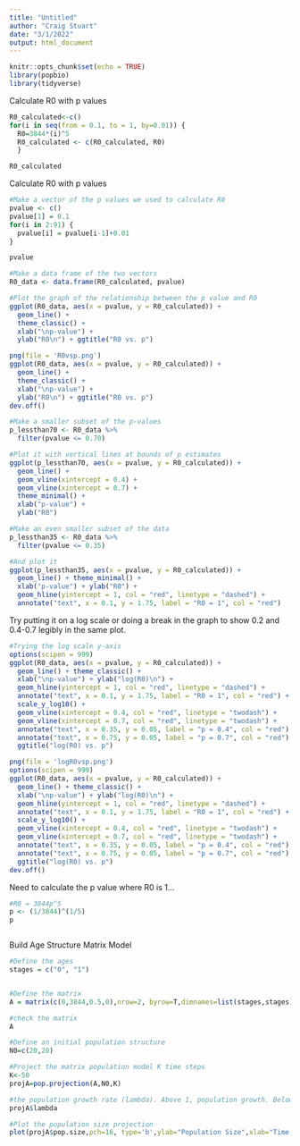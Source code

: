 ```yaml
---
title: "Untitled"
author: "Craig Stuart"
date: "3/1/2022"
output: html_document
---
```


```r
knitr::opts_chunk$set(echo = TRUE)
library(popbio)
library(tidyverse)
```

Calculate R0 with p values
```r
R0_calculated<-c()
for(i in seq(from = 0.1, to = 1, by=0.01)) {
  R0=3844*(i)^5
  R0_calculated <- c(R0_calculated, R0)
  }

R0_calculated
```


Calculate R0 with p values
```r
#Make a vector of the p values we used to calculate R0
pvalue <- c()
pvalue[1] = 0.1
for(i in 2:91) {
  pvalue[i] = pvalue[i-1]+0.01
}

pvalue

#Make a data frame of the two vectors
R0_data <- data.frame(R0_calculated, pvalue)

#Plot the graph of the relationship between the p value and R0
ggplot(R0_data, aes(x = pvalue, y = R0_calculated)) +
  geom_line() +
  theme_classic() +
  xlab("\np-value") +
  ylab("R0\n") + ggtitle("R0 vs. p")

png(file = 'R0vsp.png')
ggplot(R0_data, aes(x = pvalue, y = R0_calculated)) +
  geom_line() +
  theme_classic() +
  xlab("\np-value") +
  ylab("R0\n") + ggtitle("R0 vs. p")
dev.off()
```

```r
#Make a smaller subset of the p-values
p_lessthan70 <- R0_data %>% 
  filter(pvalue <= 0.70)

#Plot it with vertical lines at bounds of p estimates
ggplot(p_lessthan70, aes(x = pvalue, y = R0_calculated)) + 
  geom_line() +
  geom_vline(xintercept = 0.4) +
  geom_vline(xintercept = 0.7) +
  theme_minimal() +
  xlab("p-value") +
  ylab("R0")
```

```r
#Make an even smaller subset of the data
p_lessthan35 <- R0_data %>% 
  filter(pvalue <= 0.35)

#And plot it
ggplot(p_lessthan35, aes(x = pvalue, y = R0_calculated)) +
  geom_line() + theme_minimal() +
  xlab("p-value") + ylab("R0") +
  geom_hline(yintercept = 1, col = "red", linetype = "dashed") +
  annotate("text", x = 0.1, y = 1.75, label = "R0 = 1", col = "red")
```

Try putting it on a log scale or doing a break in the graph to show 0.2 and 0.4-0.7 legibly in the same plot.

```r
#Trying the log scale y-axis
options(scipen = 999)
ggplot(R0_data, aes(x = pvalue, y = R0_calculated)) +
  geom_line() + theme_classic() +
  xlab("\np-value") + ylab("log(R0)\n") +
  geom_hline(yintercept = 1, col = "red", linetype = "dashed") +
  annotate("text", x = 0.1, y = 1.75, label = "R0 = 1", col = "red") +
  scale_y_log10() +
  geom_vline(xintercept = 0.4, col = "red", linetype = "twodash") +
  geom_vline(xintercept = 0.7, col = "red", linetype = "twodash") +
  annotate("text", x = 0.35, y = 0.05, label = "p = 0.4", col = "red") +
  annotate("text", x = 0.75, y = 0.05, label = "p = 0.7", col = "red") +
  ggtitle("log(R0) vs. p")

png(file = 'logR0vsp.png')
options(scipen = 999)
ggplot(R0_data, aes(x = pvalue, y = R0_calculated)) +
  geom_line() + theme_classic() +
  xlab("\np-value") + ylab("log(R0)\n") +
  geom_hline(yintercept = 1, col = "red", linetype = "dashed") +
  annotate("text", x = 0.1, y = 1.75, label = "R0 = 1", col = "red") +
  scale_y_log10() +
  geom_vline(xintercept = 0.4, col = "red", linetype = "twodash") +
  geom_vline(xintercept = 0.7, col = "red", linetype = "twodash") +
  annotate("text", x = 0.35, y = 0.05, label = "p = 0.4", col = "red") +
  annotate("text", x = 0.75, y = 0.05, label = "p = 0.7", col = "red") +
  ggtitle("log(R0) vs. p")
dev.off()
```

Need to calculate the p value where R0 is 1...

```r
#R0 = 3844p^5
p <- (1/3844)^(1/5)
p
```

```r

```



Build Age Structure Matrix Model

```r
#Define the ages 
stages = c("0", "1")


#Define the matrix
A = matrix(c(0,3844,0.5,0),nrow=2, byrow=T,dimnames=list(stages,stages))

#check the matrix
A

#Define an initial population structure
N0=c(20,20)

#Project the matrix population model K time steps
K<-50
projA=pop.projection(A,N0,K)

#the population growth rate (lambda). Above 1, population growth. Below 1, populaiton decline.
projA$lambda

#Plot the population size projection
plot(projA$pop.size,pch=16, type='b',ylab="Population Size",xlab="Time Step")
```

